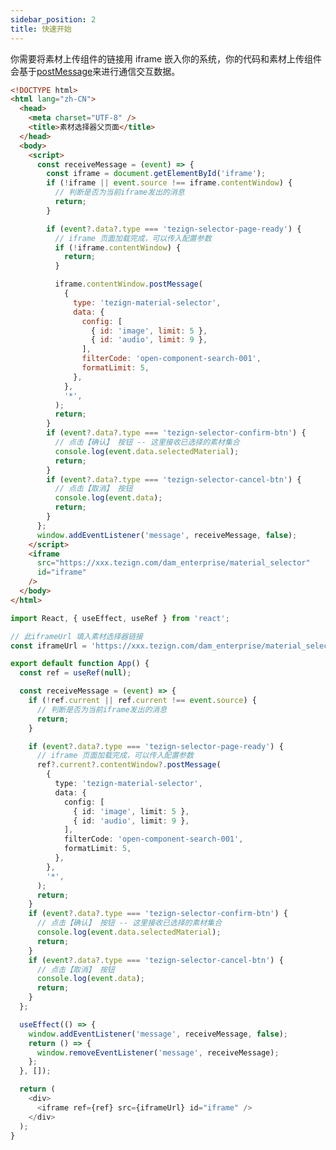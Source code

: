 ```yaml
---
sidebar_position: 2
title: 快速开始
---
```


你需要将素材上传组件的链接用 iframe 嵌入你的系统，你的代码和素材上传组件会基于[postMessage](https://developer.mozilla.org/en-US/docs/Web/API/Window/postMessage)来进行通信交互数据。


<Tabs>
  <TabItem value="vanilla" label="原生" default>

```html
<!DOCTYPE html>
<html lang="zh-CN">
  <head>
    <meta charset="UTF-8" />
    <title>素材选择器父页面</title>
  </head>
  <body>
    <script>
      const receiveMessage = (event) => {
        const iframe = document.getElementById('iframe');
        if (!iframe || event.source !== iframe.contentWindow) {
          // 判断是否为当前iframe发出的消息
          return;
        }

        if (event?.data?.type === 'tezign-selector-page-ready') {
          // iframe 页面加载完成，可以传入配置参数
          if (!iframe.contentWindow) {
            return;
          }

          iframe.contentWindow.postMessage(
            {
              type: 'tezign-material-selector',
              data: {
                config: [
                  { id: 'image', limit: 5 },
                  { id: 'audio', limit: 9 },
                ],
                filterCode: 'open-component-search-001',
                formatLimit: 5,
              },
            },
            '*',
          );
          return;
        }
        if (event?.data?.type === 'tezign-selector-confirm-btn') {
          // 点击【确认】 按钮 -- 这里接收已选择的素材集合
          console.log(event.data.selectedMaterial);
          return;
        }
        if (event?.data?.type === 'tezign-selector-cancel-btn') {
          // 点击【取消】 按钮
          console.log(event.data);
          return;
        }
      };
      window.addEventListener('message', receiveMessage, false);
    </script>
    <iframe
      src="https://xxx.tezign.com/dam_enterprise/material_selector"
      id="iframe"
    />
  </body>
</html>
```

  </TabItem>

  <TabItem value="reactjs" label="React">

```typescript jsx
import React, { useEffect, useRef } from 'react';

// 此iframeUrl 填入素材选择器链接
const iframeUrl = 'https://xxx.tezign.com/dam_enterprise/material_selector';

export default function App() {
  const ref = useRef(null);

  const receiveMessage = (event) => {
    if (!ref.current || ref.current !== event.source) {
      // 判断是否为当前iframe发出的消息
      return;
    }

    if (event?.data?.type === 'tezign-selector-page-ready') {
      // iframe 页面加载完成，可以传入配置参数
      ref?.current?.contentWindow?.postMessage(
        {
          type: 'tezign-material-selector',
          data: {
            config: [
              { id: 'image', limit: 5 },
              { id: 'audio', limit: 9 },
            ],
            filterCode: 'open-component-search-001',
            formatLimit: 5,
          },
        },
        '*',
      );
      return;
    }
    if (event?.data?.type === 'tezign-selector-confirm-btn') {
      // 点击【确认】 按钮 -- 这里接收已选择的素材集合
      console.log(event.data.selectedMaterial);
      return;
    }
    if (event?.data?.type === 'tezign-selector-cancel-btn') {
      // 点击【取消】 按钮
      console.log(event.data);
      return;
    }
  };

  useEffect(() => {
    window.addEventListener('message', receiveMessage, false);
    return () => {
      window.removeEventListener('message', receiveMessage);
    };
  }, []);

  return (
    <div>
      <iframe ref={ref} src={iframeUrl} id="iframe" />
    </div>
  );
}
```

  </TabItem>

</Tabs>
